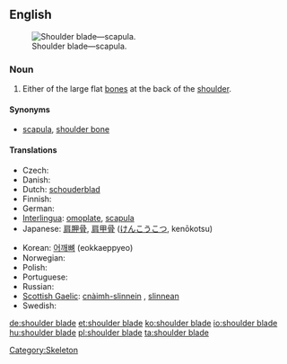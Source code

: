 ==English==
{{wikipedia}}
[[Image:Pectoral girdles-en.svg|thumb|Shoulder blade—scapula.]]

===Noun===
{{en-noun|sg=[[shoulder]] [[blade]]}}

# Either of the large flat [[bone]]s at the back of the [[shoulder]].

====Synonyms====
* [[scapula]], [[shoulder bone]]

====Translations====
{{trans-top|bone}}
* Czech: {{t-|cs|lopatka|f}}
* Danish: {{t-|da|skulderblad}}
* Dutch: [[schouderblad]] {{n}}
* Finnish: {{t-|fi|lapaluu}}
* German: {{t-|de|Schulterblatt|n}}
* [[Interlingua]]: [[omoplate]], [[scapula]]
* Japanese: [[肩胛骨]], [[肩甲骨]] ([[けんこうこつ]], kenōkotsu)
{{trans-mid}}
* Korean: [[어깨뼈]] (eokkaeppyeo)
* Norwegian: {{t-|no|skulderblad|n}}
* Polish: {{t+|pl|łopatka|f}}
* Portuguese: {{t+|pt|omoplata|f}}
* Russian: {{t+|ru|лопатка|f|tr=lopátka|sc=Cyrl}}
* [[Scottish Gaelic]]: [[cnàimh-slinnein]] {{m}}, [[slinnean]] {{m}}
* Swedish: {{t-|sv|skulderblad|n}}
{{trans-bottom}}

[[Category:Skeleton]]

[[de:shoulder blade]]
[[et:shoulder blade]]
[[ko:shoulder blade]]
[[io:shoulder blade]]
[[hu:shoulder blade]]
[[pl:shoulder blade]]
[[ta:shoulder blade]]